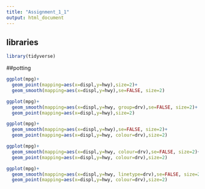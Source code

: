 ```yaml
---
title: "Assignment_1_1"
output: html_document
---
```


## libraries

```r
library(tidyverse)
```

##potting

```r
ggplot(mpg)+
  geom_point(mapping=aes(x=displ,y=hwy),size=2)+
  geom_smooth(mapping=aes(x=displ,y=hwy),se=FALSE, size=2)
```


```r
ggplot(mpg)+
  geom_smooth(mapping=aes(x=displ,y=hwy, group=drv),se=FALSE, size=2)+
  geom_point(mapping=aes(x=displ,y=hwy),size=2)
```


```r
ggplot(mpg)+
  geom_smooth(mapping=aes(x=displ,y=hwy),se=FALSE, size=2)+
  geom_point(mapping=aes(x=displ,y=hwy, colour=drv),size=2)
```


```r
ggplot(mpg)+
  geom_smooth(mapping=aes(x=displ,y=hwy, colour=drv),se=FALSE, size=2)+
  geom_point(mapping=aes(x=displ,y=hwy, colour=drv),size=2)
```


```r
ggplot(mpg)+
  geom_smooth(mapping=aes(x=displ,y=hwy, linetype=drv),se=FALSE, size=2)+
  geom_point(mapping=aes(x=displ,y=hwy, colour=drv),size=2)
```
